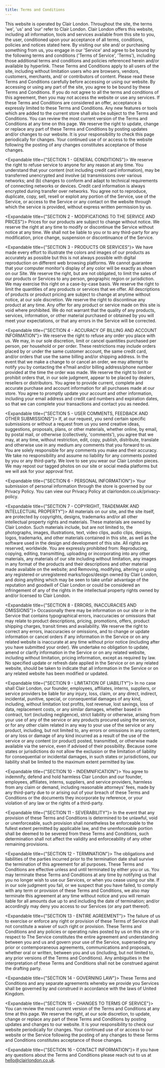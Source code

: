 ```yaml
---
title: Terms and Conditions
---
```


<Spacing size="sm" />

This website is operated by Clair London. Throughout the site, the terms 'we', 'us' and 'our' refer to Clair London. Clair London offers this website, including all information, tools and services available from this site to you, the user, conditioned upon your acceptance of all terms, conditions, policies and notices stated here.
<Spacing size="sm" />
By visiting our site and/ or purchasing something from us, you engage in our 'Service' and agree to be bound by the following terms and conditions ('Terms of Service', 'Terms'), including those additional terms and conditions and policies referenced herein and/or available by hyperlink. These Terms and Conditions apply to all users of the site, including without limitation users who are browsers, vendors, customers, merchants, and/ or contributors of content.
<Spacing size="sm" />
Please read these Terms and Conditions carefully before accessing or using our website. By accessing or using any part of the site, you agree to be bound by these Terms and Conditions. If you do not agree to all the terms and conditions of this agreement, then you may not access the website or use any services. If these Terms and Conditions are considered an offer, acceptance is expressly limited to these Terms and Conditions.
<Spacing size="sm" />
Any new features or tools which are added to the current store shall also be subject to the Terms and Conditions. You can review the most current version of the Terms and Conditions at any time on this page. We reserve the right to update, change or replace any part of these Terms and Conditions by posting updates and/or changes to our website. It is your responsibility to check this page periodically for changes. Your continued use of or access to the website following the posting of any changes constitutes acceptance of those changes.

<Expandable title={"SECTION 1 - GENERAL CONDITIONS"}>
We reserve the right to refuse service to anyone for any reason at any time. You understand that your content (not including credit card information), may be transferred unencrypted and involve (a) transmissions over various networks; and (b) changes to conform and adapt to technical requirements of connecting networks or devices. Credit card information is always encrypted during transfer over networks.
<Spacing size="sm" />
You agree not to reproduce, duplicate, copy, sell, resell or exploit any portion of the Service, use of the Service, or access to the Service or any contact on the website through which the service is provided, without express written permission by us.
</Expandable>

<Expandable title={"SECTION 2 - MODIFICATIONS TO THE SERVICE AND PRICES"}>
Prices for our products are subject to change without notice. We reserve the right at any time to modify or discontinue the Service without notice at any time.
<Spacing size="sm" />
We shall not be liable to you or to any third-party for any modification, price change, suspension or discontinuance of the Service.
</Expandable>

<Expandable title={"SECTION 3 - PRODUCTS OR SERVICES"}>
We have made every effort to illustrate the colors and images of our products as accurately as possible but this is not always possible with digital reproduction on different web browsing platforms. We cannot guarantee that your computer monitor's display of any color will be exactly as shown on our Site.
<Spacing size="sm" />
We reserve the right, but are not obligated, to limit the sales of our products or Services to any person, geographic region or jurisdiction. We may exercise this right on a case-by-case basis. We reserve the right to limit the quantities of any products or services that we offer. All descriptions of products or product pricing are subject to change at anytime without notice, at our sole discretion. We reserve the right to discontinue any product at any time. Any offer for any product or service made on this site is void where prohibited.
<Spacing size="sm" />
We do not warrant that the quality of any products, services, information, or other material purchased or obtained by you will meet your expectations, or that any errors in the Service will be corrected.
</Expandable>

<Expandable title={"SECTION 4 - ACCURACY OF BILLING AND ACCOUNT INFORMATION"}>
We reserve the right to refuse any order you place with us. We may, in our sole discretion, limit or cancel quantities purchased per person, per household or per order. These restrictions may include orders placed by or under the same customer account, the same credit card, and/or orders that use the same billing and/or shipping address. In the event that we make a change to or cancel an order, we may attempt to notify you by contacting the e?mail and/or billing address/phone number provided at the time the order was made. We reserve the right to limit or prohibit orders that, in our sole judgment, appear to be placed by dealers, resellers or distributors.
<Spacing size="sm" />
You agree to provide current, complete and accurate purchase and account information for all purchases made at our store. You agree to promptly update your account and other information, including your email address and credit card numbers and expiration dates, so that we can complete your transactions and contact you as needed.
</Expandable>

<Expandable title={"SECTION 5 - USER COMMENTS, FEEDBACK AND OTHER SUBMISSIONS"}>
If, at our request, you send certain specific submissions or without a request from us you send creative ideas, suggestions, proposals, plans, or other materials, whether online, by email, by postal mail, or otherwise (collectively, 'comments'), you agree that we may, at any time, without restriction, edit, copy, publish, distribute, translate and otherwise use in any medium any comments that you forward to us. You are solely responsible for any comments you make and their accuracy. We take no responsibility and assume no liability for any comments posted by you or any third-party.
<Spacing size="sm" />
We love to see you wear our Clair London pieces. We may repost our tagged photos on our site or social media platforms but we will ask for your approval first. 
</Expandable>

<Expandable title={"SECTION 6 - PERSONAL INFORMATION"}>
Your submission of personal information through the store is governed by our Privacy Policy. You can view our Privacy Policy at clairlondon.co.uk/privacy-policy.
</Expandable>

<Expandable title={"SECTION 7 - COPYRIGHT, TRADEMARK AND INTELLECTUAL PROPERTY"}>
All materials on our site, and the site itself, are protected by copyrights, designs, trademarks and/or all other intellectual property rights and materials.
<Spacing size="sm" />
These materials are owned by Clair London. Such materials include, but are not limited to, the photographs, images, illustrations, text, video clips, audio clips, designs, logos, trademarks, and other materials contained in this site, as well as the software used in the design and development of this site. All rights are reserved, worldwide.
<Spacing size="sm" />
You are expressly prohibited from:
<Spacing size="sm" />
Reproducing, copying, editing, transmitting, uploading or incorporating into any other materials, any materials of our site including without limitation, any images in any format of the products and their descriptions and other material made available on the website; and
<Spacing size="sm" />
Removing, modifying, altering or using any registered or unregistered marks/logos/design owned by Clair London, and doing anything which may be seen to take unfair advantage of the reputation and goodwill of Clair London or could be considered an infringement of any of the rights in the intellectual property rights owned by and/or licensed to Clair London.
</Expandable>

<Expandable title={"SECTION 8 - ERRORS, INACCURACIES AND OMISSIONS"}>
Occasionally there may be information on our site or in the Service that contains typographical errors, inaccuracies or omissions that may relate to product descriptions, pricing, promotions, offers, product shipping charges, transit times and availability. We reserve the right to correct any errors, inaccuracies or omissions, and to change or update information or cancel orders if any information in the Service or on any related website is inaccurate at any time without prior notice (including after you have submitted your order).
<Spacing size="sm" />
We undertake no obligation to update, amend or clarify information in the Service or on any related website, including without limitation, pricing information, except as required by law. No specified update or refresh date applied in the Service or on any related website, should be taken to indicate that all information in the Service or on any related website has been modified or updated.
</Expandable>

<Expandable title={"SECTION 9 - LIMITATION OF LIABILITY"}>
In no case shall Clair London, our founder, employees, affiliates, interns, suppliers, or service providers be liable for any injury, loss, claim, or any direct, indirect, incidental, punitive, special, or consequential damages of any kind, including, without limitation lost profits, lost revenue, lost savings, loss of data, replacement costs, or any similar damages, whether based in contract, tort (including negligence), strict liability or otherwise, arising from your use of any of the service or any products procured using the service, or for any other claim related in any way to your use of the service or any product, including, but not limited to, any errors or omissions in any content, or any loss or damage of any kind incurred as a result of the use of the service or any content (or product) posted, transmitted, or otherwise made available via the service, even if advised of their possibility. Because some states or jurisdictions do not allow the exclusion or the limitation of liability for consequential or incidental damages, in such states or jurisdictions, our liability shall be limited to the maximum extent permitted by law.
</Expandable>

<Expandable title={"SECTION 10 - INDEMNIFICATION"}>
You agree to indemnify, defend and hold harmless Clair London and our founder, employees, affiliates, interns, suppliers, and service providers, harmless from any claim or demand, including reasonable attorneys' fees, made by any third-party due to or arising out of your breach of these Terms and Conditions or the documents they incorporate by reference, or your violation of any law or the rights of a third-party.
</Expandable>

<Expandable title={"SECTION 11 - SEVERABILITY"}>
In the event that any provision of these Terms and Conditions is determined to be unlawful, void or unenforceable, such provision shall nonetheless be enforceable to the fullest extent permitted by applicable law, and the unenforceable portion shall be deemed to be severed from these Terms and Conditions, such determination shall not affect the validity and enforceability of any other remaining provisions.
</Expandable>

<Expandable title={"SECTION 12 - TERMINATION"}>
The obligations and liabilities of the parties incurred prior to the termination date shall survive the termination of this agreement for all purposes.
<Spacing size="sm" />
These Terms and Conditions are effective unless and until terminated by either you or us. You may terminate these Terms and Conditions at any time by notifying us that you no longer wish to use our Services, or when you cease using our site.
<Spacing size="sm" />
If in our sole judgment you fail, or we suspect that you have failed, to comply with any term or provision of these Terms and Conditions, we also may terminate this agreement at any time without notice and you will remain liable for all amounts due up to and including the date of termination; and/or accordingly may deny you access to our Services (or any part thereof).
</Expandable>

<Expandable title={"SECTION 13 - ENTIRE AGREEMENT"}>
The failure of us to exercise or enforce any right or provision of these Terms of Service shall not constitute a waiver of such right or provision.
<Spacing size="sm" />
These Terms and Conditions and any policies or operating rules posted by us on this site or in respect to The Service constitutes the entire agreement and understanding between you and us and govern your use of the Service, superseding any prior or contemporaneous agreements, communications and proposals, whether oral or written, between you and us (including, but not limited to, any prior versions of the Terms and Conditions).
<Spacing size="sm" />
Any ambiguities in the interpretation of these Terms and Conditions shall not be construed against the drafting party.
</Expandable>

<Expandable title={"SECTION 14 - GOVERNING LAW"}>
These Terms and Conditions and any separate agreements whereby we provide you Services shall be governed by and construed in accordance with the laws of United Kingdom.
</Expandable>

<Expandable title={"SECTION 15 - CHANGES TO TERMS OF SERVICE"}>
You can review the most current version of the Terms and Conditions at any time at this page.
<Spacing size="sm" />
We reserve the right, at our sole discretion, to update, change or replace any part of these Terms and Conditions by posting updates and changes to our website. It is your responsibility to check our website periodically for changes. Your continued use of or access to our website or the Service following the posting of any changes to these Terms and Conditions constitutes acceptance of those changes.
</Expandable>

<Expandable title={"SECTION 16 - CONTACT INFORMATION"}>
If you have any questions about the Terms and Conditions please reach out to us at hello@clairlondon.co.uk.
</Expandable>